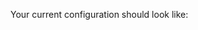 
<PartAddADictionaryAsTheValueOfTheDataConnectorsKey />

Your current configuration should look like:

```python name="version-0.18 sql datasource configuration post execution engine defined with empty data_connectors"
```